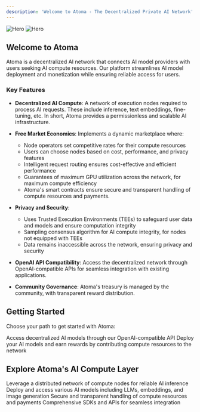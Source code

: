 ```yaml
---
description: 'Welcome to Atoma - The Decentralized Private AI Network'
---
```


<img
  className="block dark:hidden"
  src="/images/hero.png"
  alt="Hero"
/>
<img
  className="hidden dark:block"
  src="/images/hero.png"
  alt="Hero"
/>

## Welcome to Atoma

Atoma is a decentralized AI network that connects AI model providers with users seeking AI compute resources. Our platform streamlines AI model deployment and monetization while ensuring reliable access for users.

### Key Features

- **Decentralized AI Compute**: A network of execution nodes required to process AI requests. These include inference, text embeddings, fine-tuning, etc.
In short, Atoma provides a permissionless and scalable AI infrastructure.

- **Free Market Economics**: Implements a dynamic marketplace where:
  - Node operators set competitive rates for their compute resources
  - Users can choose nodes based on cost, performance, and privacy features
  - Intelligent request routing ensures cost-effective and efficient performance
  - Guarantees of maximum GPU utilization across the network, for maximum compute efficiency
  - Atoma's smart contracts ensure secure and transparent handling of compute resources and payments. 

- **Privacy and Security**:
  - Uses Trusted Execution Environments (TEEs) to safeguard user data and models and ensure computation integrity
  - Sampling consensus algorithm for AI compute integrity, for nodes not equipped with TEEs
  - Data remains inaccessible across the network, ensuring privacy and security

- **OpenAI API Compatibility**: Access the decentralized network through OpenAI-compatible APIs for seamless integration with existing applications.

- **Community Governance**: Atoma's treasury is managed by the community, with transparent reward distribution.

## Getting Started

Choose your path to get started with Atoma:

<CardGroup cols={2}>
  <Card
    title="Use the API"
    icon="cloud"
    href="/cloud/get-started/introduction"
  >
    Access decentralized AI models through our OpenAI-compatible API
  </Card>
  <Card
    title="Run a Node"
    icon="server"
    href="/node/get-started/setup-node"
  >
    Deploy your AI models and earn rewards by contributing compute resources to the network
  </Card>
</CardGroup>

## Explore Atoma's AI Compute Layer

<CardGroup cols={2}>
  <Card
    title="Decentralized Infrastructure"
    icon="network-wired"
    href="/documentation/architecture/overview"
  >
    Leverage a distributed network of compute nodes for reliable AI inference
  </Card>
  <Card
    title="Multiple Model Support"
    icon="brain"
    href="/node/technical-reference/inference-services"
  >
    Deploy and access various AI models including LLMs, embeddings, and image generation
  </Card>
  <Card
    title="Smart Contracts"
    icon="file-contract"
    href="/smart-contract"
  >
    Secure and transparent handling of compute resources and payments
  </Card>
  <Card
    title="Developer Tools"
    icon="code"
    href="/cloud/api-reference/overview"
  >
    Comprehensive SDKs and APIs for seamless integration
  </Card>
</CardGroup>
